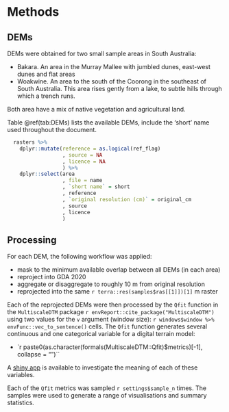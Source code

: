 # Methods

## DEMs

DEMs were obtained for two small sample areas in South Australia:

* Bakara. An area in the Murray Mallee with jumbled dunes, east-west dunes and flat areas
* Woakwine. An area to the south of the Coorong in the southeast of South Australia. This area rises gently from a lake, to subtle hills through which a trench runs.

Both area have a mix of native vegetation and agricultural land.

Table \@ref(tab:DEMs) lists the available DEMs, include the 'short' name used throughout the document.

```r

  rasters %>%
    dplyr::mutate(reference = as.logical(ref_flag)
                  , source = NA
                  , licence = NA
                  ) %>%
    dplyr::select(area
                  , file = name
                  , `short name` = short
                  , reference
                  , `original resolution (cm)` = original_cm
                  , source
                  , licence
                  )


```


## Processing

For each DEM, the following workflow was applied:

* mask to the minimum available overlap between all DEMs (in each area)
* reproject into GDA 2020
* aggregate or disaggregate to roughly 10 m from original resolution
* reprojected into the same `r terra::res(samples$ras[[1]])[1]` m raster

Each of the reprojected DEMs were then processed by the `Qfit` function in the `MultiscaleDTM` package `r envReport::cite_package("MultiscaleDTM")` using two values for the `v` argument (window size): `r windows$window %>% envFunc::vec_to_sentence()` cells. The `Qfit` function generates several continuous and one categorical variable for a digital terrain model:

* `r paste0(as.character(formals(MultiscaleDTM::Qfit)$metrics)[-1], collapse = "\n* ")``

A [shiny app](https://ailich.shinyapps.io/Terrain_Attributes_Explorer_App/) is available to investigate the meaning of each of these variables.

Each of the `Qfit` metrics was sampled `r settings$sample_n` times. The samples were used to generate a range of visualisations and summary statistics.

